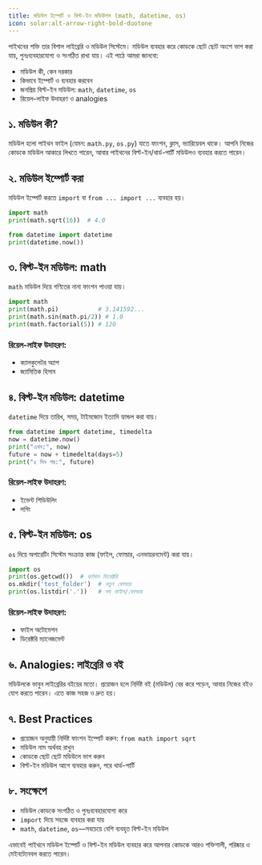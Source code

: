 ```yaml
---
title: মডিউল ইম্পোর্ট ও বিল্ট-ইন মডিউলস (math, datetime, os)
icon: solar:alt-arrow-right-bold-duotone
---
```


পাইথনের শক্তি তার বিশাল লাইব্রেরি ও মডিউল সিস্টেমে। মডিউল ব্যবহার করে কোডকে ছোট ছোট অংশে ভাগ করা যায়, পুনঃব্যবহারযোগ্য ও সংগঠিত রাখা যায়। এই পাঠে আমরা জানবো:
- মডিউল কী, কেন দরকার
- কিভাবে ইম্পোর্ট ও ব্যবহার করবেন
- জনপ্রিয় বিল্ট-ইন মডিউল: `math`, `datetime`, `os`
- রিয়েল-লাইফ উদাহরণ ও analogies

## ১. মডিউল কী?

মডিউল হলো পাইথন ফাইল (যেমন: `math.py`, `os.py`) যাতে ফাংশন, ক্লাস, ভ্যারিয়েবল থাকে। আপনি নিজের কোডকে মডিউল আকারে লিখতে পারেন, আবার পাইথনের বিল্ট-ইন/থার্ড-পার্টি মডিউলও ব্যবহার করতে পারেন।

## ২. মডিউল ইম্পোর্ট করা

মডিউল ইম্পোর্ট করতে `import` বা `from ... import ...` ব্যবহার হয়।

```python
import math
print(math.sqrt(16))  # 4.0

from datetime import datetime
print(datetime.now())
```

## ৩. বিল্ট-ইন মডিউল: math

`math` মডিউল দিয়ে গণিতের নানা ফাংশন পাওয়া যায়।

```python
import math
print(math.pi)           # 3.141592...
print(math.sin(math.pi/2)) # 1.0
print(math.factorial(5)) # 120
```

### রিয়েল-লাইফ উদাহরণ:
- ক্যালকুলেটর অ্যাপ
- জ্যামিতিক হিসাব

## ৪. বিল্ট-ইন মডিউল: datetime

`datetime` দিয়ে তারিখ, সময়, টাইমজোন ইত্যাদি হ্যান্ডল করা যায়।

```python
from datetime import datetime, timedelta
now = datetime.now()
print("এখন:", now)
future = now + timedelta(days=5)
print("৫ দিন পর:", future)
```

### রিয়েল-লাইফ উদাহরণ:
- ইভেন্ট শিডিউলিং
- লগিং

## ৫. বিল্ট-ইন মডিউল: os

`os` দিয়ে অপারেটিং সিস্টেম সংক্রান্ত কাজ (ফাইল, ফোল্ডার, এনভায়রনমেন্ট) করা যায়।

```python
import os
print(os.getcwd())  # বর্তমান ডিরেক্টরি
os.mkdir('test_folder')  # নতুন ফোল্ডার
print(os.listdir('.'))   # সব ফাইল/ফোল্ডার
```

### রিয়েল-লাইফ উদাহরণ:
- ফাইল অটোমেশন
- ডিরেক্টরি ম্যানেজমেন্ট

## ৬. Analogies: লাইব্রেরি ও বই

মডিউলকে ভাবুন লাইব্রেরির বইয়ের মতো। প্রয়োজন হলে নির্দিষ্ট বই (মডিউল) বের করে পড়েন, আবার নিজের বইও যোগ করতে পারেন। এতে কাজ সহজ ও দ্রুত হয়।

## ৭. Best Practices

- প্রয়োজন অনুযায়ী নির্দিষ্ট ফাংশন ইম্পোর্ট করুন: `from math import sqrt`
- মডিউল নাম অর্থবহ রাখুন
- কোডকে ছোট ছোট মডিউলে ভাগ করুন
- বিল্ট-ইন মডিউল আগে ব্যবহার করুন, পরে থার্ড-পার্টি

## ৮. সংক্ষেপে

- মডিউল কোডকে সংগঠিত ও পুনঃব্যবহারযোগ্য করে
- `import` দিয়ে সহজে ব্যবহার করা যায়
- `math`, `datetime`, `os`—সবচেয়ে বেশি ব্যবহৃত বিল্ট-ইন মডিউল

এভাবেই পাইথনে মডিউল ইম্পোর্ট ও বিল্ট-ইন মডিউল ব্যবহার করে আপনার কোডকে আরও শক্তিশালী, পরিষ্কার ও মেইনটেনেবল করতে পারেন।
